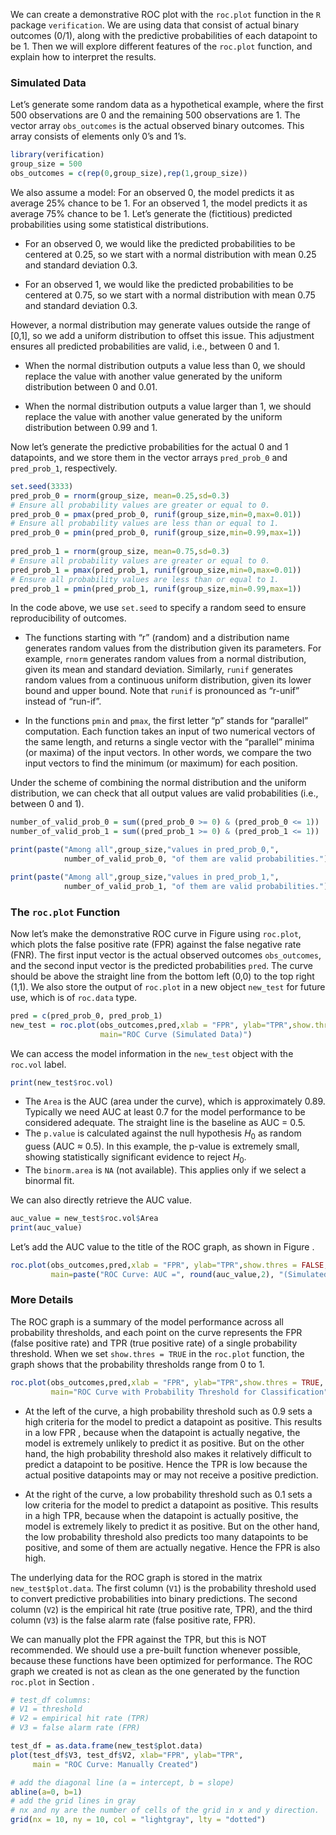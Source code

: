 We can create a demonstrative ROC plot with the `roc.plot` function in the `R` package `verification`. We are using data that consist of actual binary outcomes (0/1), along with the predictive probabilities of each datapoint to be 1. Then we will explore different features of the `roc.plot` function, and explain how to interpret the results.   

### Simulated Data 

Let's generate some random data as a hypothetical example, where the first 500 observations are 0 and the remaining 500 observations are 1. The vector array `obs_outcomes` is the actual observed binary outcomes. This array consists of elements only 0's and 1's.      

```r
library(verification)
group_size = 500
obs_outcomes = c(rep(0,group_size),rep(1,group_size))
```

We also assume a model: For an observed 0, the model predicts it as average 25% chance to be 1. For an observed 1, the model predicts it as average 75% chance to be 1. Let's generate the (fictitious) predicted probabilities using some statistical distributions. 

- For an observed 0, we would like the predicted probabilities to be centered at 0.25, so we start with a normal distribution with mean 0.25 and standard deviation 0.3.  

- For an observed 1, we would like the predicted probabilities to be centered at 0.75, so we start with a normal distribution with mean 0.75 and standard deviation 0.3.  

However, a normal distribution may generate values outside the range of [0,1], so we add a uniform distribution to offset this issue. This adjustment ensures all predicted probabilities are valid, i.e., between 0 and 1.     

- When the normal distribution outputs a value less than 0, we should replace the value with another value generated by the uniform distribution between 0 and 0.01.

- When the normal distribution outputs a value larger than 1, we should replace the value with another value generated by the uniform distribution between 0.99 and 1.   

Now let's generate the predictive probabilities for the actual 0 and 1 datapoints, and we store them in the vector arrays `pred_prob_0` and `pred_prob_1`, respectively.  

```r
set.seed(3333)
pred_prob_0 = rnorm(group_size, mean=0.25,sd=0.3)
# Ensure all probability values are greater or equal to 0.  
pred_prob_0 = pmax(pred_prob_0, runif(group_size,min=0,max=0.01))
# Ensure all probability values are less than or equal to 1.
pred_prob_0 = pmin(pred_prob_0, runif(group_size,min=0.99,max=1))
                                      
pred_prob_1 = rnorm(group_size, mean=0.75,sd=0.3)
# Ensure all probability values are greater or equal to 0.  
pred_prob_1 = pmax(pred_prob_1, runif(group_size,min=0,max=0.01))
# Ensure all probability values are less than or equal to 1.
pred_prob_1 = pmin(pred_prob_1, runif(group_size,min=0.99,max=1))
```

In the code above, we use `set.seed` to specify a random seed to ensure reproducibility of outcomes.   

- The functions starting with "r" (random) and a distribution name generates random values from the distribution given its parameters. For example, `rnorm` generates random values from a normal distribution, given its mean and standard deviation. Similarly, `runif` generates random values from a continuous uniform distribution, given its lower bound and upper bound. Note that `runif` is pronounced as "r-unif" instead of "run-if".  

- In the functions `pmin` and `pmax`, the first letter "p" stands for "parallel" computation. Each function takes an input of two numerical vectors of the same length, and returns a single vector with the "parallel" minima (or maxima) of the input vectors. In other words, we compare the two input vectors to find the minimum (or maximum) for each position.  

Under the scheme of combining the normal distribution and the uniform distribution, we can check that all output values are valid probabilities (i.e., between 0 and 1).  

```r
number_of_valid_prob_0 = sum((pred_prob_0 >= 0) & (pred_prob_0 <= 1))
number_of_valid_prob_1 = sum((pred_prob_1 >= 0) & (pred_prob_1 <= 1))

print(paste("Among all",group_size,"values in pred_prob_0,",
            number_of_valid_prob_0, "of them are valid probabilities."))

print(paste("Among all",group_size,"values in pred_prob_1,",
            number_of_valid_prob_1, "of them are valid probabilities."))
```

### The `roc.plot` Function {#roc-plot}

Now let's make the demonstrative ROC curve in Figure \ref{fig:auc-demo-roc} using `roc.plot`, which plots the false positive rate (FPR) against the false negative rate (FNR). The first input vector is the actual observed outcomes `obs_outcomes`, and the second input vector is the predicted probabilities `pred`. The curve should be above the straight line from the bottom left (0,0) to the top right (1,1). We also store the output of `roc.plot` in a new object `new_test` for future use, which is of `roc.data` type.   

```r
pred = c(pred_prob_0, pred_prob_1)
new_test = roc.plot(obs_outcomes,pred,xlab = "FPR", ylab="TPR",show.thres = FALSE,
                    main="ROC Curve (Simulated Data)")
```

We can access the model information in the `new_test` object with the `roc.vol` label. 

```r
print(new_test$roc.vol)
```

- The `Area` is the AUC (area under the curve), which is approximately 0.89. Typically we need AUC at least 0.7 for the model performance to be considered adequate. The straight line is the baseline as AUC = 0.5.
- The `p.value` is calculated against the null hypothesis $H_0$ as random guess (AUC $\approx$ 0.5). In this example, the p-value is extremely small, showing statistically significant evidence to reject $H_0$.
- The `binorm.area` is `NA` (not available). This applies only if we select a binormal fit.  

We can also directly retrieve the AUC value.

```r
auc_value = new_test$roc.vol$Area
print(auc_value)
```

Let's add the AUC value to the title of the ROC graph, as shown in Figure \ref{fig:auc-demo-continued}.

```r
roc.plot(obs_outcomes,pred,xlab = "FPR", ylab="TPR",show.thres = FALSE,
         main=paste("ROC Curve: AUC =", round(auc_value,2), "(Simulated Data)"))
```

\section*{\textcolor{red}{Unfinished Below}}

### More Details  {#roc-plot-details}

The ROC graph is a summary of the model performance across all probability thresholds, and each point on the curve represents the FPR (false positive rate) and TPR (true positive rate) of a single probability threshold. When we set `show.thres = TRUE` in the `roc.plot` function, the graph shows that the probability thresholds range from 0 to 1.       

```r
roc.plot(obs_outcomes,pred,xlab = "FPR", ylab="TPR",show.thres = TRUE,
         main="ROC Curve with Probability Threshold for Classification")
```

- At the left of the curve, a high probability threshold such as 0.9 sets a high criteria for the model to predict a datapoint as positive. This results in a low FPR , because when the datapoint is actually negative, the model is extremely unlikely to predict it as positive. But on the other hand, the high probability threshold also makes it relatively difficult to predict a datapoint to be positive. Hence the TPR is low because the actual positive datapoints may or may not receive a positive prediction.  

- At the right of the curve, a low probability threshold such as 0.1 sets a low criteria for the model to predict a datapoint as positive. This results in a high TPR, because when the datapoint is actually positive, the model is extremely likely to predict it as positive. But on the other hand, the low probability threshold also predicts too many datapoints to be positive, and some of them are actually negative. Hence the FPR is also high.   

The underlying data for the ROC graph is stored in the matrix `new_test$plot.data`. The first column (`V1`) is the probability threshold used to convert predictive probabilities into binary predictions. The second column (`V2`) is the empirical hit rate (true positive rate, TPR), and the third column (`V3`) is the false alarm rate (false positive rate, FPR).    

We can manually plot the FPR against the TPR, but this is NOT recommended. We should use a pre-built function whenever possible, because these functions have been optimized for performance. The ROC graph we created is not as clean as the one generated by the function `roc.plot` in Section \ref{roc-plot}.       

```r
# test_df columns:
# V1 = threshold
# V2 = empirical hit rate (TPR)
# V3 = false alarm rate (FPR)
```

```r
test_df = as.data.frame(new_test$plot.data)
plot(test_df$V3, test_df$V2, xlab="FPR", ylab="TPR",
     main = "ROC Curve: Manually Created") 

# add the diagonal line (a = intercept, b = slope)
abline(a=0, b=1) 
# add the grid lines in gray
# nx and ny are the number of cells of the grid in x and y direction.
grid(nx = 10, ny = 10, col = "lightgray", lty = "dotted")
```